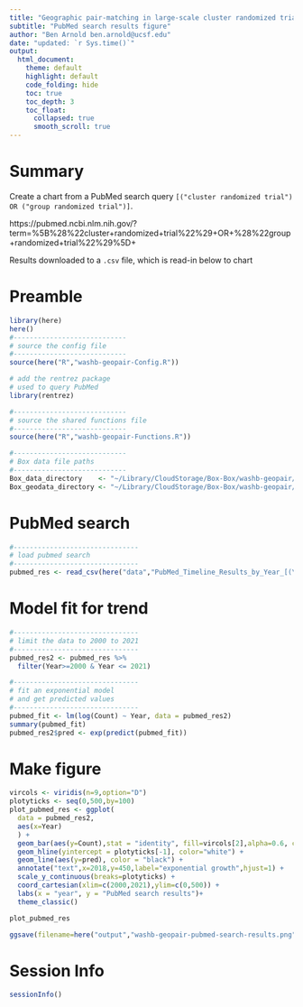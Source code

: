 ```yaml
---
title: "Geographic pair-matching in large-scale cluster randomized trials"
subtitle: "PubMed search results figure"
author: "Ben Arnold ben.arnold@ucsf.edu"
date: "updated: `r Sys.time()`"
output: 
  html_document:
    theme: default
    highlight: default
    code_folding: hide
    toc: true
    toc_depth: 3
    toc_float:
      collapsed: true
      smooth_scroll: true
---
```


# Summary

Create a chart from a PubMed search query `[("cluster randomized trial") OR ("group randomized trial")]`.

https://pubmed.ncbi.nlm.nih.gov/?term=%5B%28%22cluster+randomized+trial%22%29+OR+%28%22group+randomized+trial%22%29%5D+ 

Results downloaded to a `.csv` file, which is read-in below to chart

# Preamble

```r
library(here)
here()
#----------------------------
# source the config file
#----------------------------
source(here("R","washb-geopair-Config.R"))

# add the rentrez package
# used to query PubMed
library(rentrez)

#----------------------------
# source the shared functions file
#----------------------------
source(here("R","washb-geopair-Functions.R"))

#----------------------------
# Box data file paths
#----------------------------
Box_data_directory    <- "~/Library/CloudStorage/Box-Box/washb-geopair/data/final/"
Box_geodata_directory <- "~/Library/CloudStorage/Box-Box/washb-geopair/data/geodata/"


```

# PubMed search

```r
#-------------------------------
# load pubmed search 
#-------------------------------
pubmed_res <- read_csv(here("data","PubMed_Timeline_Results_by_Year_[(\"cluster randomized trial\") OR (\"group randomized trial\")].csv"), skip = 1) 
```

# Model fit for trend

```r
#-------------------------------
# limit the data to 2000 to 2021
#-------------------------------
pubmed_res2 <- pubmed_res %>% 
  filter(Year>=2000 & Year <= 2021)

#-------------------------------
# fit an exponential model
# and get predicted values
#-------------------------------
pubmed_fit <- lm(log(Count) ~ Year, data = pubmed_res2)
summary(pubmed_fit)
pubmed_res2$pred <- exp(predict(pubmed_fit))

```

# Make figure

```r
vircols <- viridis(n=9,option="D")
plotyticks <- seq(0,500,by=100)
plot_pubmed_res <- ggplot(
  data = pubmed_res2,
  aes(x=Year)
  ) +
  geom_bar(aes(y=Count),stat = "identity", fill=vircols[2],alpha=0.6, color = NA) + 
  geom_hline(yintercept = plotyticks[-1], color="white") +
  geom_line(aes(y=pred), color = "black") + 
  annotate("text",x=2018,y=450,label="exponential growth",hjust=1) +
  scale_y_continuous(breaks=plotyticks) +
  coord_cartesian(xlim=c(2000,2021),ylim=c(0,500)) +
  labs(x = "year", y = "PubMed search results")+
  theme_classic()

plot_pubmed_res

ggsave(filename=here("output","washb-geopair-pubmed-search-results.png"),plot = plot_pubmed_res,device="png",width=4,height=4)
```

# Session Info
```r
sessionInfo()
```


